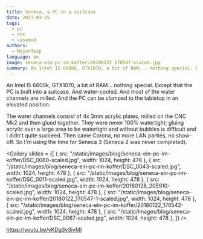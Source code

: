 ```yaml
---
title: Seneca, a PC in a suitcase
date: 2021-03-25
tags:
  - pc
  - cnc
  - casemod
authors:
  - MajorTwip
language: en
image: seneca-ein-pc-im-koffer/20180122_170547-scaled.jpg
summary: An Intel I5 6600k, GTX1070, a bit of RAM... nothing special. Except that the PC is built into a suitcase. And water-cooled. And most of the water channels are milled. And the PC can be clamped to the tabletop in an elevated position.
---
```


An Intel I5 6600k, GTX1070, a bit of RAM... nothing special. Except that the PC is built into a suitcase. And water-cooled. And most of the water channels are milled. And the PC can be clamped to the tabletop in an elevated position.

The water channels consist of 4x 3mm acrylic plates, milled on the CNC Mk2 and then glued together. They were never 100% watertight; gluing acrylic over a large area to be watertight and without bubbles is difficult and I didn't quite succeed. Then came Corona, no more LAN parties, no show-off. So I'm using the time for Seneca 3 (Seneca 2 was never completed).

<Gallery slides = {[
  { src: "/static/images/blog/seneca-ein-pc-im-koffer/DSC_0080-scaled.jpg", width: 1024, height: 478 },
  { src: "/static/images/blog/seneca-ein-pc-im-koffer/DSC_0043-scaled.jpg", width: 1024, height: 478 },
  { src: "/static/images/blog/seneca-ein-pc-im-koffer/DSC_0011-scaled.jpg", width: 1024, height: 478 },
  { src: "/static/images/blog/seneca-ein-pc-im-koffer/20180128_205910-scaled.jpg", width: 1024, height: 478 },
  { src: "/static/images/blog/seneca-ein-pc-im-koffer/20180122_170547-1-scaled.jpg", width: 1024, height: 478 },
  { src: "/static/images/blog/seneca-ein-pc-im-koffer/20180122_170542-scaled.jpg", width: 1024, height: 478 },
  { src: "/static/images/blog/seneca-ein-pc-im-koffer/DSC_0087-scaled.jpg", width: 1024, height: 478 },
]} />

https://youtu.be/yKDg3y3ivMI
